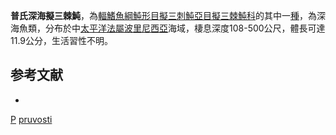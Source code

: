 {{Speciesbox
| taxon = Bathyphylax pruvosti
| binomial_authority = [[Santini|Santini]], 2006
| status = NE
| status_system = IUCN3.1
}}

'''普氏深海擬三棘魨'''，為[[輻鰭魚綱|輻鰭魚綱]][[魨形目|魨形目]][[擬三刺魨亞目|擬三刺魨亞目]][[擬三棘魨科|擬三棘魨科]]的其中一[[種|種]]，為深海魚類，分布於中[[太平洋|太平洋]][[法屬波里尼西亞|法屬波里尼西亞]]海域，棲息深度108-500公尺，體長可達11.9公分，生活習性不明。

==参考文献==
*{{FishBase_species|genus=Bathyphylax|species=pruvosti|year=2014|month=2}}

{{魚類小作品}}
{{Taxonbar}}
[[Category:2006年描述的鱼类|P]]
[[Category:深海擬三棘魨屬|pruvosti]]